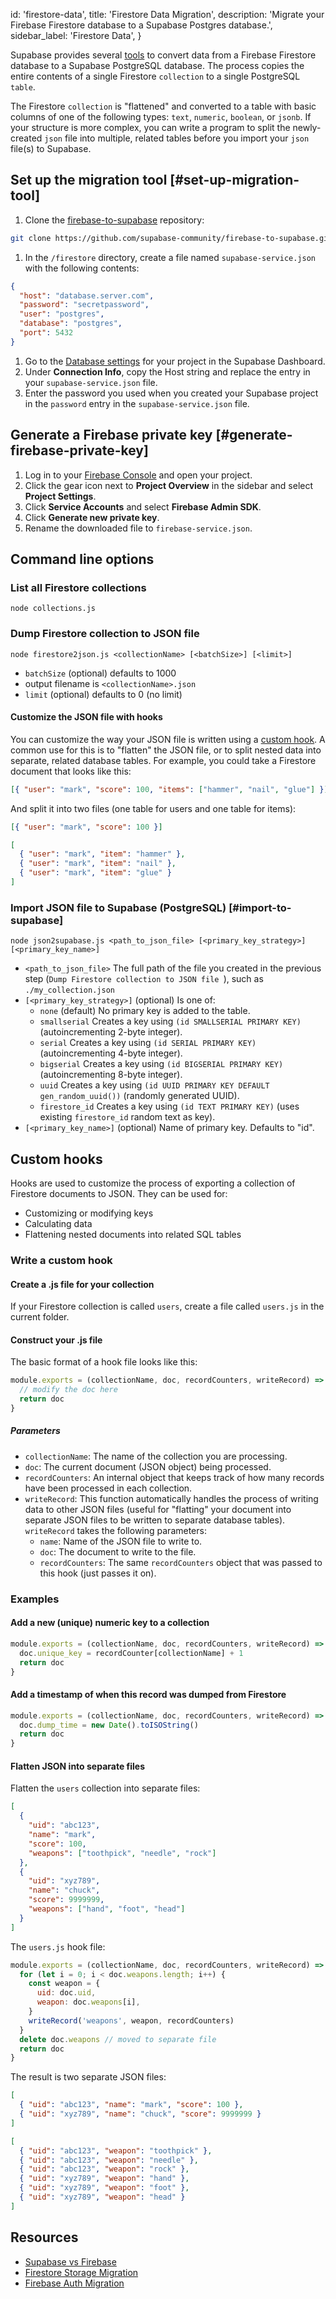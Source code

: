 
  id: 'firestore-data',
  title: 'Firestore Data Migration',
  description: 'Migrate your Firebase Firestore database to a Supabase Postgres database.',
  sidebar_label: 'Firestore Data',
}

Supabase provides several [tools](https://github.com/supabase-community/firebase-to-supabase/tree/main/firestore) to convert data from a Firebase Firestore database to a Supabase PostgreSQL database. The process copies the entire contents of a single Firestore `collection` to a single PostgreSQL `table`.

The Firestore `collection` is "flattened" and converted to a table with basic columns of one of the following types: `text`, `numeric`, `boolean`, or `jsonb`. If your structure is more complex, you can write a program to split the newly-created `json` file into multiple, related tables before you import your `json` file(s) to Supabase.

## Set up the migration tool [#set-up-migration-tool]

1. Clone the [firebase-to-supabase](https://github.com/supabase-community/firebase-to-supabase) repository:

```bash
git clone https://github.com/supabase-community/firebase-to-supabase.git
```

1. In the `/firestore` directory, create a file named `supabase-service.json` with the following contents:

```json
{
  "host": "database.server.com",
  "password": "secretpassword",
  "user": "postgres",
  "database": "postgres",
  "port": 5432
}
```

1. Go to the [Database settings](https://app.supabase.com/project/_/settings/database) for your project in the Supabase Dashboard.
1. Under **Connection Info**, copy the Host string and replace the entry in your `supabase-service.json` file.
1. Enter the password you used when you created your Supabase project in the `password` entry in the `supabase-service.json` file.

## Generate a Firebase private key [#generate-firebase-private-key]

1. Log in to your [Firebase Console](https://console.firebase.google.com/project) and open your project.
1. Click the gear icon next to **Project Overview** in the sidebar and select **Project Settings**.
1. Click **Service Accounts** and select **Firebase Admin SDK**.
1. Click **Generate new private key**.
1. Rename the downloaded file to `firebase-service.json`.

## Command line options

### List all Firestore collections

`node collections.js`

### Dump Firestore collection to JSON file

`node firestore2json.js <collectionName> [<batchSize>] [<limit>]`

- `batchSize` (optional) defaults to 1000
- output filename is `<collectionName>.json`
- `limit` (optional) defaults to 0 (no limit)

#### Customize the JSON file with hooks

You can customize the way your JSON file is written using a [custom hook](#custom-hooks). A common use for this is to "flatten" the JSON file, or to split nested data into separate, related database tables. For example, you could take a Firestore document that looks like this:

```json title=Firestore%20document
[{ "user": "mark", "score": 100, "items": ["hammer", "nail", "glue"] }]
```

And split it into two files (one table for users and one table for items):

```json title=Users%20table
[{ "user": "mark", "score": 100 }]
```

```json title=Items%20table
[
  { "user": "mark", "item": "hammer" },
  { "user": "mark", "item": "nail" },
  { "user": "mark", "item": "glue" }
]
```

### Import JSON file to Supabase (PostgreSQL) [#import-to-supabase]

`node json2supabase.js <path_to_json_file> [<primary_key_strategy>] [<primary_key_name>]`

- `<path_to_json_file>` The full path of the file you created in the previous step (`Dump Firestore collection to JSON file `), such as `./my_collection.json`
- `[<primary_key_strategy>]` (optional) Is one of:
  - `none` (default) No primary key is added to the table.
  - `smallserial` Creates a key using `(id SMALLSERIAL PRIMARY KEY)` (autoincrementing 2-byte integer).
  - `serial` Creates a key using `(id SERIAL PRIMARY KEY)` (autoincrementing 4-byte integer).
  - `bigserial` Creates a key using `(id BIGSERIAL PRIMARY KEY)` (autoincrementing 8-byte integer).
  - `uuid` Creates a key using `(id UUID PRIMARY KEY DEFAULT gen_random_uuid())` (randomly generated UUID).
  - `firestore_id` Creates a key using `(id TEXT PRIMARY KEY)` (uses existing `firestore_id` random text as key).
- `[<primary_key_name>]` (optional) Name of primary key. Defaults to "id".

## Custom hooks

Hooks are used to customize the process of exporting a collection of Firestore documents to JSON. They can be used for:

- Customizing or modifying keys
- Calculating data
- Flattening nested documents into related SQL tables

### Write a custom hook

#### Create a .js file for your collection

If your Firestore collection is called `users`, create a file called `users.js` in the current folder.

#### Construct your .js file

The basic format of a hook file looks like this:

```js
module.exports = (collectionName, doc, recordCounters, writeRecord) => {
  // modify the doc here
  return doc
}
```

##### Parameters

- `collectionName`: The name of the collection you are processing.
- `doc`: The current document (JSON object) being processed.
- `recordCounters`: An internal object that keeps track of how many records have been processed in each collection.
- `writeRecord`: This function automatically handles the process of writing data to other JSON files (useful for "flatting" your document into separate JSON files to be written to separate database tables). `writeRecord` takes the following parameters:
  - `name`: Name of the JSON file to write to.
  - `doc`: The document to write to the file.
  - `recordCounters`: The same `recordCounters` object that was passed to this hook (just passes it on).

### Examples

#### Add a new (unique) numeric key to a collection

```js
module.exports = (collectionName, doc, recordCounters, writeRecord) => {
  doc.unique_key = recordCounter[collectionName] + 1
  return doc
}
```

#### Add a timestamp of when this record was dumped from Firestore

```js
module.exports = (collectionName, doc, recordCounters, writeRecord) => {
  doc.dump_time = new Date().toISOString()
  return doc
}
```

#### Flatten JSON into separate files

Flatten the `users` collection into separate files:

```json
[
  {
    "uid": "abc123",
    "name": "mark",
    "score": 100,
    "weapons": ["toothpick", "needle", "rock"]
  },
  {
    "uid": "xyz789",
    "name": "chuck",
    "score": 9999999,
    "weapons": ["hand", "foot", "head"]
  }
]
```

The `users.js` hook file:

```js
module.exports = (collectionName, doc, recordCounters, writeRecord) => {
  for (let i = 0; i < doc.weapons.length; i++) {
    const weapon = {
      uid: doc.uid,
      weapon: doc.weapons[i],
    }
    writeRecord('weapons', weapon, recordCounters)
  }
  delete doc.weapons // moved to separate file
  return doc
}
```

The result is two separate JSON files:

```json title=users.json
[
  { "uid": "abc123", "name": "mark", "score": 100 },
  { "uid": "xyz789", "name": "chuck", "score": 9999999 }
]
```

```json title=weapons.json
[
  { "uid": "abc123", "weapon": "toothpick" },
  { "uid": "abc123", "weapon": "needle" },
  { "uid": "abc123", "weapon": "rock" },
  { "uid": "xyz789", "weapon": "hand" },
  { "uid": "xyz789", "weapon": "foot" },
  { "uid": "xyz789", "weapon": "head" }
]
```

## Resources

- [Supabase vs Firebase](https://supabase.com/alternatives/supabase-vs-firebase)
- [Firestore Storage Migration](/docs/guides/migrations/firebase-storage)
- [Firebase Auth Migration](/docs/guides/migrations/firebase-auth)


